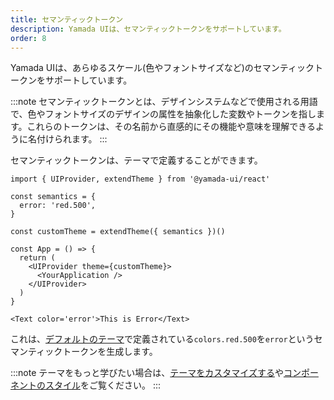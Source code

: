 ```yaml
---
title: セマンティックトークン
description: Yamada UIは、セマンティックトークンをサポートしています。
order: 8
---
```


Yamada UIは、あらゆるスケール(色やフォントサイズなど)のセマンティックトークンをサポートしています。

:::note
セマンティックトークンとは、デザインシステムなどで使用される用語で、色やフォントサイズのデザインの属性を抽象化した変数やトークンを指します。これらのトークンは、その名前から直感的にその機能や意味を理解できるように名付けられます。
:::

セマンティックトークンは、テーマで定義することができます。

```tsx live=false
import { UIProvider, extendTheme } from '@yamada-ui/react'

const semantics = {
  error: 'red.500',
}

const customTheme = extendTheme({ semantics })()

const App = () => {
  return (
    <UIProvider theme={customTheme}>
      <YourApplication />
    </UIProvider>
  )
}
```

```tsx live=false
<Text color='error'>This is Error</Text>
```

これは、[デフォルトのテーマ](/docs/styled-system/theming/default-theme)で定義されている`colors.red.500`を`error`というセマンティックトークンを生成します。

:::note
テーマをもっと学びたい場合は、[テーマをカスタマイズする](/docs/styled-system/theming/customize-theme)や[コンポーネントのスタイル](/docs/styled-system/theming/component-style)をご覧ください。
:::
